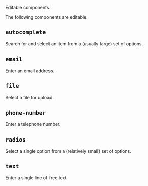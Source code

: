 <!-- Global imports -->

<Meta title="JSON Format/Editable components" id="F-Editable-Components" />

<Heading size="xl" id="json-format" caption="JSON Format">Editable components</Heading>

The following components are editable.

## `autocomplete`
Search for and select an item from a (usually large) set of options.

## `email`
Enter an email address.

## `file`
Select a file for upload.

## `phone-number`
Enter a telephone number.

## `radios`
Select a single option from a (relatively small) set of options.

## `text`
Enter a single line of free text.
